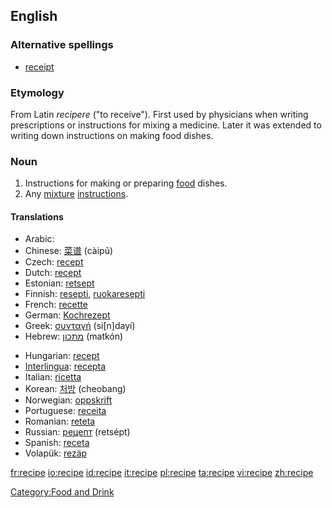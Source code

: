 ==English==

===Alternative spellings===
* [[receipt]] {{italbrac|obsolete}}

===Etymology===
From Latin ''recipere'' ("to receive"). First used by physicians when writing prescriptions or instructions for mixing a medicine. Later it was extended to writing down instructions on making food dishes.

===Noun===
{{en-noun}}

# Instructions for making or preparing [[food]] dishes.
# Any [[mixture]] [[instruction]]s.

====Translations====
{{trans-top|instructions for making or preparing food dishes}}
*Arabic: {{ARchar|[[وصفة]]}} {{unicode|(wáʂfa)}} {{f}}
*Chinese: [[菜谱]] (càipǔ)
*Czech: [[recept#Czech|recept]] {{m}}
*Dutch: [[recept]] {{n}}
*Estonian: [[retsept]]
*Finnish: [[resepti]], [[ruokaresepti]]
*French: [[recette]] {{f}}
*German: [[Kochrezept]] {{n}}
*Greek: [[συνταγή]] (si[n]dayí) {{f}}
*Hebrew: [[מתכון]] (matkón) {{m}}
{{trans-mid}}
*Hungarian: [[recept#Hungarian|recept]]
*[[Interlingua]]: [[recepta]]
*Italian: [[ricetta]] {{f}}
*Korean: [[처방]] (cheobang)
*Norwegian: [[oppskrift]]
*Portuguese: [[receita]] {{f}}
*Romanian: [[reteta]] {{f}}
*Russian: [[рецепт]] (retsépt) {{m}}
*Spanish: [[receta]] {{f}}
*Volapük: [[rezäp]]
{{trans-bottom}}

[[Category:Food and Drink]]

[[fr:recipe]]
[[io:recipe]]
[[id:recipe]]
[[it:recipe]]
[[pl:recipe]]
[[ta:recipe]]
[[vi:recipe]]
[[zh:recipe]]